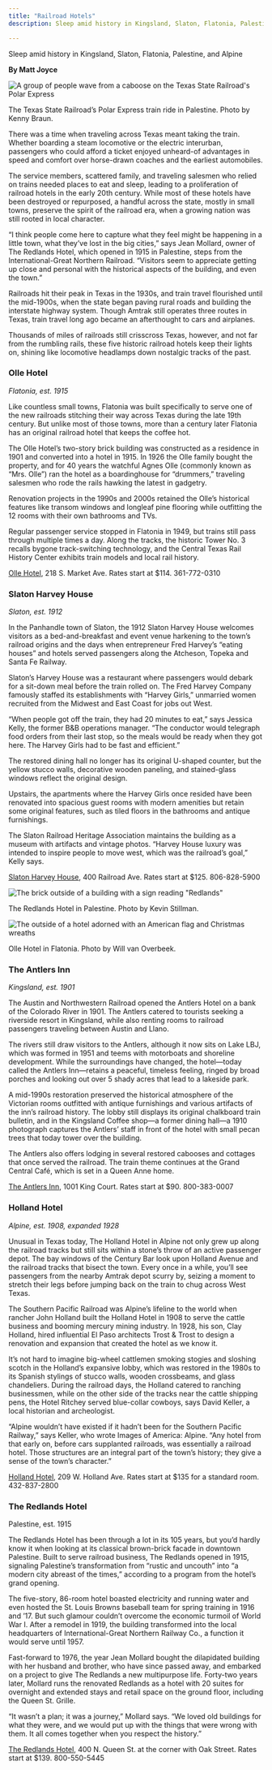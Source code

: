 ```yaml
---
title: "Railroad Hotels"
description: Sleep amid history in Kingsland, Slaton, Flatonia, Palestine, and Alpine

---
```


<PageDescription>

Sleep amid history in Kingsland, Slaton, Flatonia, Palestine, and Alpine

</PageDescription>

**By Matt Joyce**

![A group of people wave from a caboose on the Texas State Railroad's Polar Express](images/texas-state-railroad-polar-express.jpg)
<Caption>The Texas State Railroad’s Polar Express train ride in Palestine. Photo by Kenny Braun.</Caption>

<Row>
<Column colSm={12} colMd={6} colLg={8}>

There was a time when traveling across Texas meant taking the train. Whether boarding a steam locomotive or the electric interurban, passengers who could afford a ticket enjoyed unheard-of advantages in speed and comfort over horse-drawn coaches and the earliest automobiles.

The service members, scattered family, and traveling salesmen who relied on trains needed places to eat and sleep, leading to a proliferation of railroad hotels in the early 20th century. While most of these hotels have been destroyed or repurposed, a handful across the state, mostly in small towns, preserve the spirit of the railroad era, when a growing nation was still rooted in local character.

“I think people come here to capture what they feel might be happening in a little town, what they’ve lost in the big cities,” says Jean Mollard, owner of The Redlands Hotel, which opened in 1915 in Palestine, steps from the International-Great Northern Railroad. “Visitors seem to appreciate getting up close and personal with the historical aspects of the building, and even the town.”

Railroads hit their peak in Texas in the 1930s, and train travel flourished until the mid-1900s, when the state began paving rural roads and building the interstate highway system. Though Amtrak still operates three routes in Texas, train travel long ago became an afterthought to cars and airplanes.

Thousands of miles of railroads still crisscross Texas, however, and not far from the rumbling rails, these five historic railroad hotels keep their lights on, shining like locomotive headlamps down nostalgic tracks of the past.

### Olle Hotel

*Flatonia, est. 1915*

Like countless small towns, Flatonia was built specifically to serve one of the new railroads stitching their way across Texas during the late 19th century. But unlike most of those towns, more than a century later Flatonia has an original railroad hotel that keeps the coffee hot.

The Olle Hotel’s two-story brick building was constructed as a residence in 1901 and converted into a hotel in 1915. In 1926 the Olle family bought the property, and for 40 years the watchful Agnes Olle (commonly known as “Mrs. Olle”) ran the hotel as a boardinghouse for “drummers,” traveling salesmen who rode the rails hawking the latest in gadgetry.

Renovation projects in the 1990s and 2000s retained the Olle’s historical features like transom windows and longleaf pine flooring while outfitting the 12 rooms with their own bathrooms and TVs. 

Regular passenger service stopped in Flatonia in 1949, but trains still pass through multiple times a day. Along the tracks, the historic Tower No. 3 recalls bygone track-switching technology, and the Central Texas Rail History Center exhibits train models and local rail history.

[Olle Hotel](https://ollehotel.com), 218 S. Market Ave. 
Rates start at $114.
361-772-0310

### Slaton Harvey House

*Slaton, est. 1912*

In the Panhandle town of Slaton, the 1912 Slaton Harvey House welcomes visitors as a bed-and-breakfast and event venue harkening to the town’s railroad origins and the days when entrepreneur Fred Harvey’s “eating houses” and hotels served passengers along the Atcheson, Topeka and Santa Fe Railway.

Slaton’s Harvey House was a restaurant where passengers would debark for a sit-down meal before the train rolled on. The Fred Harvey Company famously staffed its establishments with “Harvey Girls,” unmarried women recruited from the Midwest and East Coast for jobs out West.

“When people got off the train, they had 20 minutes to eat,” says Jessica Kelly, the former B&B operations manager. “The conductor would telegraph food orders from their last stop, so the meals would be ready when they got here. The Harvey Girls had to be fast and efficient.”

The restored dining hall no longer has its original U-shaped counter, but the yellow stucco walls, decorative wooden paneling, and stained-glass windows reflect the original design. 

Upstairs, the apartments where the Harvey Girls once resided have been renovated into spacious guest rooms with modern amenities but retain some original features, such as tiled floors in the bathrooms and antique furnishings.

The Slaton Railroad Heritage Association maintains the building as a museum with artifacts and vintage photos. “Harvey House luxury was intended to inspire people to move west, which was the railroad’s goal,” Kelly says.

[Slaton Harvey House](https://slatonharveyhouse.com), 400 Railroad Ave. 
Rates start at $125.
806-828-5900

</Column>

</Row>

<Row>

<Column colSm={6} colMd={4} colLg={6}>

![The brick outside of a building with a sign reading "Redlands"](images/redlands-hotel-palestine.jpg)
<Caption>The Redlands Hotel in Palestine. Photo by Kevin Stillman.</Caption>

</Column>

<Column colSm={6} colMd={4} colLg={6}>

![The outside of a hotel adorned with an American flag and Christmas wreaths](images/olle-hotel-flatonia.jpg)
<Caption>Olle Hotel in Flatonia. Photo by Will van Overbeek.</Caption>

</Column>

</Row>

<Row>
<Column colSm={12} colMd={6} colLg={8}>

### The Antlers Inn

*Kingsland, est. 1901*

The Austin and Northwestern Railroad opened the Antlers Hotel on a bank of the Colorado River in 1901. The Antlers catered to tourists seeking a riverside resort in Kingsland, while also renting rooms to railroad passengers traveling between Austin and Llano.

The rivers still draw visitors to the Antlers, although it now sits on Lake LBJ, which was formed in 1951 and teems with motorboats and shoreline development. While the surroundings have changed, the hotel—today called the Antlers Inn—retains a peaceful, timeless feeling, ringed by broad porches and looking out over 5 shady acres that lead to a lakeside park.

A mid-1990s restoration preserved the historical atmosphere of the Victorian rooms outfitted with antique furnishings and various artifacts of the inn’s railroad history. The lobby still displays its original chalkboard train bulletin, and in the Kingsland Coffee shop—a former dining hall—a 1910 photograph captures the Antlers’ staff in front of the hotel with small pecan trees that today tower over the building.

The Antlers also offers lodging in several restored cabooses and cottages that once served the railroad. The train theme continues at the Grand Central Café, which is set in a Queen Anne home.  

[The Antlers Inn](https://theantlers.com), 1001 King Court. 
Rates start at $90.
800-383-0007

### Holland Hotel

*Alpine, est. 1908, expanded 1928*

Unusual in Texas today, The Holland Hotel in Alpine not only grew up along the railroad tracks but still sits within a stone’s throw of an active passenger depot. The bay windows of the Century Bar look upon Holland Avenue and the railroad tracks that bisect the town. Every once in a while, you’ll see passengers from the nearby Amtrak depot scurry by, seizing a moment to stretch their legs before jumping back on the train to chug across West Texas.

The Southern Pacific Railroad was Alpine’s lifeline to the world when rancher John Holland built the Holland Hotel in 1908 to serve the cattle business and booming mercury mining industry. In 1928, his son, Clay Holland, hired influential El Paso architects Trost & Trost to design a renovation and expansion that created the hotel as we know it.

It’s not hard to imagine big-wheel cattlemen smoking stogies and sloshing scotch in the Holland’s expansive lobby, which was restored in the 1980s to its Spanish stylings of stucco walls, wooden crossbeams, and glass chandeliers. During the railroad days, the Holland catered to ranching businessmen, while on the other side of the tracks near the cattle shipping pens, the Hotel Ritchey served blue-collar cowboys, says David Keller, a local historian and archeologist. 

“Alpine wouldn’t have existed if it hadn’t been for the Southern Pacific Railway,” says Keller, who wrote Images of America: Alpine. “Any hotel from that early on, before cars supplanted railroads, was essentially a railroad hotel. Those structures are an integral part of the town’s history; they give a sense of the town’s character.”

[Holland Hotel](https://thehollandhoteltexas.com), 209 W. Holland Ave. 
Rates start at $135 for a standard room.
432-837-2800

### The Redlands Hotel

Palestine, est. 1915

The Redlands Hotel has been through a lot in its 105 years, but you’d hardly know it when looking at its classical brown-brick facade in downtown Palestine. Built to serve railroad business, The Redlands opened in 1915, signaling Palestine’s transformation from “rustic and uncouth” into “a modern city abreast of the times,” according to a program from the hotel’s grand opening.

The five-story, 86-room hotel boasted electricity and running water and even hosted the St. Louis Browns baseball team for spring training in 1916 and ’17. But such glamour couldn’t overcome the economic turmoil of World War I. After a remodel in 1919, the building transformed into the local headquarters of 
International-Great Northern Railway Co., a function it would serve until 1957.

Fast-forward to 1976, the year Jean Mollard bought the dilapidated building with her husband and brother, who have since passed away, and embarked on a project to give The Redlands a new multipurpose life. Forty-two years later, Mollard runs the renovated Redlands as a hotel with 20 suites for overnight and extended stays and retail space on the ground floor, including the Queen St. Grille.

“It wasn’t a plan; it was a journey,” Mollard says. “We loved old buildings for what they were, and we would put up with the things that were wrong with them. It all comes together when you respect the history.”

[The Redlands Hotel](https://theredlandshotel.com), 400 N. Queen St. at the corner with Oak Street. Rates start at $139.
800-550-5445

</Column>
</Row>

<Row>

<Column colSm={3} colMd={3} colLg={5}>

<Ad file="static-visit-conroe.jpg"/>

</Column>

</Row>
